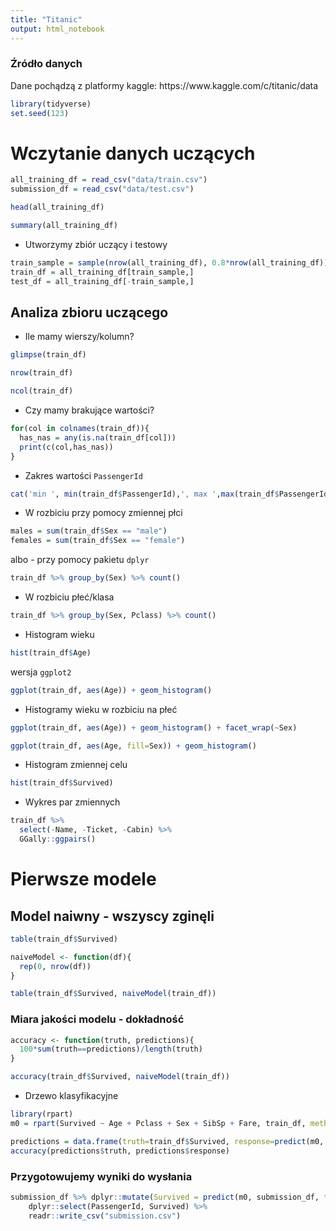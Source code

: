 ```yaml
---
title: "Titanic"
output: html_notebook
---
```



### Źródło danych
Dane pochądzą z platformy kaggle: https://www.kaggle.com/c/titanic/data

```r
library(tidyverse)
set.seed(123)
```


# Wczytanie danych uczących

```r
all_training_df = read_csv("data/train.csv") 
submission_df = read_csv("data/test.csv") 

head(all_training_df)
```

```r
summary(all_training_df)
```

- Utworzymy zbiór uczący i testowy
```R
train_sample = sample(nrow(all_training_df), 0.8*nrow(all_training_df))
train_df = all_training_df[train_sample,]
test_df = all_training_df[-train_sample,]
```

## Analiza zbioru uczącego
- Ile mamy wierszy/kolumn?
```r
glimpse(train_df)
```

```r
nrow(train_df)
```
```r
ncol(train_df)
```

- Czy mamy brakujące wartości?
```r
for(col in colnames(train_df)){
  has_nas = any(is.na(train_df[col]))
  print(c(col,has_nas))
}
```
- Zakres wartości `PassengerId`
```r
cat('min ', min(train_df$PassengerId),', max ',max(train_df$PassengerId),'\n')
```

- W rozbiciu przy pomocy zmiennej płci
```r
males = sum(train_df$Sex == "male")
females = sum(train_df$Sex == "female")
```

albo - przy pomocy pakietu `dplyr`

```r
train_df %>% group_by(Sex) %>% count()
```
- W rozbiciu płeć/klasa

```r
train_df %>% group_by(Sex, Pclass) %>% count()
```

- Histogram wieku

```R
hist(train_df$Age)
```

wersja `ggplot2`

```R
ggplot(train_df, aes(Age)) + geom_histogram()
```

- Histogramy wieku w rozbiciu na płeć

```R
ggplot(train_df, aes(Age)) + geom_histogram() + facet_wrap(~Sex)
```

```R
ggplot(train_df, aes(Age, fill=Sex)) + geom_histogram() 
```

- Histogram zmiennej celu

```r
hist(train_df$Survived)
```
- Wykres par zmiennych

```r
train_df %>% 
  select(-Name, -Ticket, -Cabin) %>%
  GGally::ggpairs()
```

# Pierwsze modele

## Model naiwny - wszyscy zginęli


```r
table(train_df$Survived)

naiveModel <- function(df){
  rep(0, nrow(df))
}

table(train_df$Survived, naiveModel(train_df))
```
### Miara jakości modelu - dokładność

```r
accuracy <- function(truth, predictions){
  100*sum(truth==predictions)/length(truth)
}

accuracy(train_df$Survived, naiveModel(train_df))

```

- Drzewo klasyfikacyjne
```r
library(rpart)
m0 = rpart(Survived ~ Age + Pclass + Sex + SibSp + Fare, train_df, method="class")

predictions = data.frame(truth=train_df$Survived, response=predict(m0, train_df, type="class"))
accuracy(predictions$truth, predictions$response)
```

### Przygotowujemy wyniki do wysłania
```r
submission_df %>% dplyr::mutate(Survived = predict(m0, submission_df, type="class")) %>%
    dplyr::select(PassengerId, Survived) %>%
    readr::write_csv("submission.csv")
```
